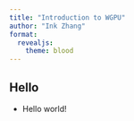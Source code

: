 ```yaml
---
title: "Introduction to WGPU"
author: "Ink Zhang"
format:
  revealjs: 
    theme: blood
---
```


## Hello

- Hello world!